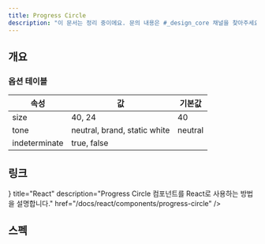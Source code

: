```yaml
---
title: Progress Circle
description: "이 문서는 정리 중이에요. 문의 내용은 #_design_core 채널을 찾아주세요."
---
```


<SanityGuideline title="Progress Circle" />

## 개요

### 옵션 테이블

| 속성          | 값                           | 기본값  |
| ------------- | ---------------------------- | ------- |
| size          | 40, 24                       | 40      |
| tone          | neutral, brand, static white | neutral |
| indeterminate | true, false                  |         |

## 링크

<Cards>
  <Card
    icon={<AtomIcon />}
    title="React"
    description="Progress Circle 컴포넌트를 React로 사용하는 방법을 설명합니다."
    href="/docs/react/components/progress-circle"
  />
</Cards>

## 스펙

<ComponentSpecBlock id="progress-circle" />
